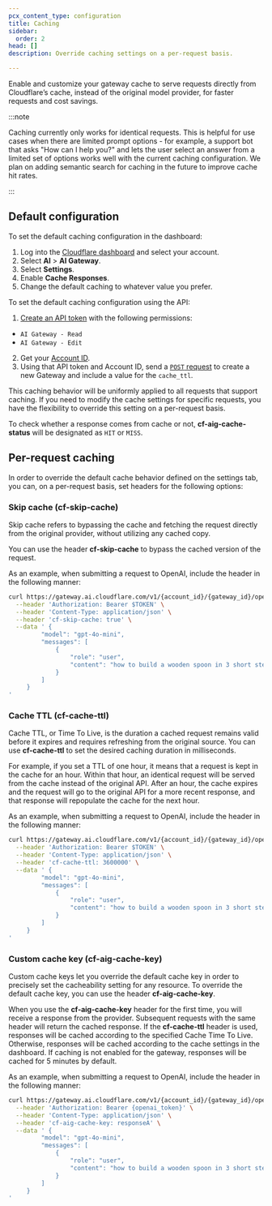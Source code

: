 ```yaml
---
pcx_content_type: configuration
title: Caching
sidebar:
  order: 2
head: []
description: Override caching settings on a per-request basis.

---
```



Enable and customize your gateway cache to serve requests directly from Cloudflare’s cache, instead of the original model provider, for faster requests and cost savings.

:::note


Caching currently only works for identical requests. This is helpful for use cases when there are limited prompt options - for example, a support bot that asks "How can I help you?" and lets the user select an answer from a limited set of options works well with the current caching configuration.
We plan on adding semantic search for caching in the future to improve cache hit rates.


:::

## Default configuration

<Tabs> <TabItem label="Dashboard">

To set the default caching configuration in the dashboard:

1. Log into the [Cloudflare dashboard](https://dash.cloudflare.com/) and select your account.
2. Select **AI** > **AI Gateway**.
3. Select **Settings**.
4. Enable **Cache Responses**.
5. Change the default caching to whatever value you prefer.

</TabItem> <TabItem label="API">

To set the default caching configuration using the API:

1. [Create an API token](/fundamentals/api/get-started/create-token/) with the following permissions:

* `AI Gateway - Read`
* `AI Gateway - Edit`

2. Get your [Account ID](/fundamentals/setup/find-account-and-zone-ids/).
3. Using that API token and Account ID, send a [`POST` request](/api/operations/aig-config-create-gateway) to create a new Gateway and include a value for the `cache_ttl`.

</TabItem> </Tabs>

This caching behavior will be uniformly applied to all requests that support caching. If you need to modify the cache settings for specific requests, you have the flexibility to override this setting on a per-request basis.

To check whether a response comes from cache or not, **cf-aig-cache-status** will be designated as `HIT` or `MISS`.

## Per-request caching

In order to override the default cache behavior defined on the settings tab, you can, on a per-request basis, set headers for the following options:

### Skip cache (cf-skip-cache)

Skip cache refers to bypassing the cache and fetching the request directly from the original provider, without utilizing any cached copy.

You can use the header **cf-skip-cache** to bypass the cached version of the request.

As an example, when submitting a request to OpenAI, include the header in the following manner:

```bash title="Request skipping the cache"
curl https://gateway.ai.cloudflare.com/v1/{account_id}/{gateway_id}/openai/chat/completions \
  --header 'Authorization: Bearer $TOKEN' \
  --header 'Content-Type: application/json' \
  --header 'cf-skip-cache: true' \
  --data ' {
   		 "model": "gpt-4o-mini",
   		 "messages": [
   			 {
   				 "role": "user",
   				 "content": "how to build a wooden spoon in 3 short steps? give as short as answer as possible"
   			 }
   		 ]
   	 }
'
```

### Cache TTL (cf-cache-ttl)

Cache TTL, or Time To Live, is the duration a cached request remains valid before it expires and requires refreshing from the original source. You can use **cf-cache-ttl** to set the desired caching duration in milliseconds.

For example, if you set a TTL of one hour, it means that a request is kept in the cache for an hour. Within that hour, an identical request will be served from the cache instead of the original API. After an hour, the cache expires and the request will go to the original API for a more recent response, and that response will repopulate the cache for the next hour.

As an example, when submitting a request to OpenAI, include the header in the following manner:

```bash title="Request to be cached for an hour"
curl https://gateway.ai.cloudflare.com/v1/{account_id}/{gateway_id}/openai/chat/completions \
  --header 'Authorization: Bearer $TOKEN' \
  --header 'Content-Type: application/json' \
  --header 'cf-cache-ttl: 3600000' \
  --data ' {
   		 "model": "gpt-4o-mini",
   		 "messages": [
   			 {
   				 "role": "user",
   				 "content": "how to build a wooden spoon in 3 short steps? give as short as answer as possible"
   			 }
   		 ]
   	 }
'
```

### Custom cache key (cf-aig-cache-key)

Custom cache keys let you override the default cache key in order to precisely set the cacheability setting for any resource. To override the default cache key, you can use the header **cf-aig-cache-key**.

When you use the **cf-aig-cache-key** header for the first time, you will receive a response from the provider. Subsequent requests with the same header will return the cached response. If the **cf-cache-ttl** header is used, responses will be cached according to the specified Cache Time To Live. Otherwise, responses will be cached according to the cache settings in the dashboard. If caching is not enabled for the gateway, responses will be cached for 5 minutes by default.

As an example, when submitting a request to OpenAI, include the header in the following manner:

```bash title="Request with custom cache key"
curl https://gateway.ai.cloudflare.com/v1/{account_id}/{gateway_id}/openai/chat/completions \
  --header 'Authorization: Bearer {openai_token}' \
  --header 'Content-Type: application/json' \
  --header 'cf-aig-cache-key: responseA' \
  --data ' {
   		 "model": "gpt-4o-mini",
   		 "messages": [
   			 {
   				 "role": "user",
   				 "content": "how to build a wooden spoon in 3 short steps? give as short as answer as possible"
   			 }
   		 ]
   	 }
'
```
